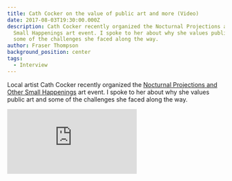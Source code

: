 ```yaml
---
title: Cath Cocker on the value of public art and more (Video)
date: 2017-08-03T19:30:00.000Z
description: Cath Cocker recently organized the Nocturnal Projections and Other
  Small Happenings art event. I spoke to her about why she values public art and
  some of the challenges she faced along the way.
author: Fraser Thompson
background_position: center
tags:
  - Interview
---
```



Local artist Cath Cocker recently organized the [Nocturnal Projections and Other Small Happenings](https://www.facebook.com/othersmallhappenings/) art event. I spoke to her about why she values public art and some of the challenges she faced along the way.

<div className="youtubeEmbed">
  <iframe src="https://www.youtube.com/embed/echzz_WHggM/?autoplay=0&amp;autohide=1&amp;vq=hd720&amp;start=" frameBorder="0" allowFullscreen="yes"></iframe>
</div>
